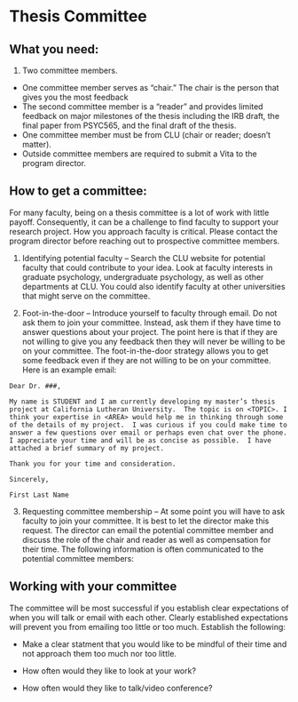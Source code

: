 # Thesis Committee

 
## What you need:  

1.	Two committee members.

  * One committee member serves as “chair.”  The chair is the person that gives you the most feedback
  * The second committee member is a “reader” and provides limited feedback on major milestones of the thesis including the IRB draft, the final paper from PSYC565, and the final draft of the thesis. 
  * One committee member must be from CLU (chair or reader; doesn’t matter). 
  * Outside committee members are required to submit a Vita to the program director.

## How to get a committee:

For many faculty, being on a thesis committee is a lot of work with little payoff.   Consequently, it can be a challenge to find faculty to support your research project. How you approach faculty is critical. Please contact the program director before reaching out to prospective committee members.

1.	Identifying potential faculty – Search the CLU website for potential faculty that could contribute to your idea.  Look at faculty interests in graduate psychology, undergraduate psychology, as well as other departments at CLU.  You could also identify faculty at other universities that might serve on the committee. 

2.	Foot-in-the-door – Introduce yourself to faculty through email.  Do not ask them to join your committee.  Instead, ask them if they have time to answer questions about your project. The point here is that if they are not willing to give you any feedback then they will never be willing to be on your committee.  The foot-in-the-door strategy allows you to get some feedback even if they are not willing to be on your committee.  Here is an example email:

```
Dear Dr. ###,

My name is STUDENT and I am currently developing my master’s thesis project at California Lutheran University.  The topic is on <TOPIC>. I think your expertise in <AREA> would help me in thinking through some of the details of my project.  I was curious if you could make time to answer a few questions over email or perhaps even chat over the phone.  I appreciate your time and will be as concise as possible.  I have attached a brief summary of my project.

Thank you for your time and consideration.

Sincerely,

First Last Name
```

3.	Requesting committee membership – At some point you will have to ask faculty to join your committee.  It is best to let the director make this request.  The director can email the potential committee member and discuss the role of the chair and reader as well as compensation for their time. The following information is often communicated to the potential committee members:

## Working with your committee

The committee will be most successful if you establish clear expectations of when you will talk or email with each other.  Clearly established expectations will prevent you from emailing too little or too much. Establish the following:
  
  * Make a clear statment that you would like to be mindful of their time and not approach them too much nor too little.
  
  * How often would they like to look at your work?
  
  * How often would they like to talk/video conference?
  












